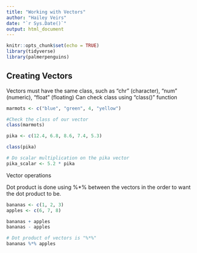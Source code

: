 ```yaml
---
title: "Working with Vectors"
author: "Hailey Veirs"
date: "`r Sys.Date()`"
output: html_document
---
```


```r
knitr::opts_chunk$set(echo = TRUE)
library(tidyverse)
library(palmerpenguins)
```

## Creating Vectors
Vectors must have the same class, such as "chr" (character), "num" (numeric), "float" (floating)
Can check class using "class()" function

```r
marmots <- c("blue", "green", 4, "yellow")

#Check the class of our vector
class(marmots)
```

```r
pika <- c(12.4, 6.8, 8.6, 7.4, 5.3)

class(pika)

# Do scalar multiplication on the pika vector
pika_scalar <- 5.2 * pika
```

Vector operations

Dot product is done using %*% between the vectors in the order to want the dot product to be.

```r
bananas <- c(1, 2, 3)
apples <- c(6, 7, 8)

bananas + apples
bananas - apples

# Dot product of vectors is "%*%"
bananas %*% apples
```


